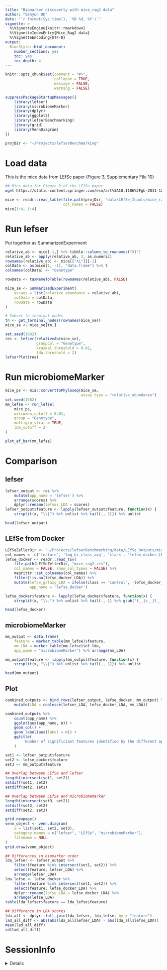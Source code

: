 ```yaml
---
title: "Biomarker discoverty with mice_rag2 data"
author: "Sehyun Oh"
date: "`r format(Sys.time(), '%B %d, %Y')`"
vignette: >
  %\VignetteEngine{knitr::rmarkdown}
  %\VignetteIndexEntry{Mice_Rag2 data}
  %\VignetteEncoding{UTF-8}
output:
  BiocStyle::html_document:
    number_sections: yes
    toc: yes
    toc_depth: 4
---
```


```r
knitr::opts_chunk$set(comment = "#>", 
                      collapse = TRUE, 
                      message = FALSE, 
                      warning = FALSE)
```

```r
suppressPackageStartupMessages({
    library(lefser)
    library(microbiomeMarker)
    library(dplyr)
    library(ggplot2)
    library(lefserBenchmarking)
    library(grid)
    library(VennDiagram)
})

projDir <- "~/Projects/lefserBenchmarking"
```

# Load data
This is the mice data from LEfSe paper (Figure 3, Supplementary File 10)
```bash
## Mice data for Figure 3 of the LEfSe paper
wget https://static-content.springer.com/esm/art%3A10.1186%2Fgb-2011-12-6-r60/MediaObjects/13059_2011_2561_MOESM10_ESM.TXT
```

```r
mice <- readr::read_table(file.path(projDir, "data/LEfSe_Inputs/mice_rag2.txt"), 
                          col_names = FALSE)
mice[1:4, 1:4]
```

# Run lefser
Put together as SummarizedExperiment
```r
relative_ab <- mice[-1,] %>% tibble::column_to_rownames("X1") 
relative_ab <- apply(relative_ab, 2, as.numeric)
rownames(relative_ab) <- mice[["X1"]][-1]
colData <- as(mice[1, -1], "data.frame") %>% t 
colnames(colData) <- "Genotype"

rowData <- taxNameToTable(rownames(relative_ab), FALSE)

mice_se <- SummarizedExperiment(
    assays = list(relative_abundance = relative_ab), 
    colData = colData, 
    rowData = rowData
)
```

```r
# Subset to terminal nodes
tn <- get_terminal_nodes(rownames(mice_se))
mice_se <- mice_se[tn,]
```

```r
set.seed(1982)
res <- lefser(relativeAb(mice_se), 
              groupCol = "Genotype", 
              kruskal.threshold = 0.01,
              lda.threshold = 2)
lefserPlot(res)
```


# Run microbiomeMarker
```r
mice_ps <- mia::convertToPhyloseq(mice_se, 
                                  assay.type = "relative_abundance")
set.seed(1982)
mm_lefse <- run_lefse(
    mice_ps,
    wilcoxon_cutoff = 0.01,
    group = "Genotype",
    multigrp_strat = TRUE,
    lda_cutoff = 2
)

plot_ef_bar(mm_lefse)
```

# Comparison
## lefser
```r
lefser_output <- res %>% 
    mutate(app_name = 'lefser') %>% 
    arrange(scores) %>% 
    dplyr::rename(lefser_LDA = scores)
lefser_output$feature <- lapply(lefser_output$feature, function(x) {
    strsplit(x, "\\|") %>% unlist %>% tail(., 1)}) %>% unlist

head(lefser_output)
```

## LEfSe from Docker
```r
LEfSeZellerDir <- "~/Projects/lefserBenchmarking/data/LEfSe_Outputs/mice_rag2"
col_names <- c('feature', 'log_hi_class_avg', 'class', 'lefse_docker_LDA', 'pval')
lefse_docker <- readr::read_tsv(
    file.path(LEfSeZellerDir, "mice_rag2.res"),
    col_names = FALSE, show_col_types = FALSE) %>% 
    magrittr::set_colnames(col_names) %>% 
    filter(!is.na(lefse_docker_LDA)) %>% 
    mutate(lefse_galaxy_LDA = ifelse(class == "control", -lefse_docker_LDA, lefse_docker_LDA),
           app_name = 'lefse_docker')

lefse_docker$feature <- lapply(lefse_docker$feature, function(x) {
    strsplit(x, "\\.") %>% unlist %>% tail(., 1) %>% gsub("t__|c__|f__|s__|p__|o__|g__", "", .)}) %>% unlist

head(lefse_docker)
```

## microbiomeMarker
```r
mm_output <- data.frame(
    feature = marker_table(mm_lefse)$feature,
    mm_LDA = marker_table(mm_lefse)$ef_lda,
    app_name = "microbiomeMarker") %>% arrange(mm_LDA)

mm_output$feature <- lapply(mm_output$feature, function(x) {
    strsplit(x, "\\|") %>% unlist %>% tail(., 1)}) %>% unlist

head(mm_output)
```



## Plot
```r
combined_outputs <- bind_rows(lefser_output, lefse_docker, mm_output) %>% 
    mutate(LDA = coalesce(lefser_LDA, lefse_docker_LDA, mm_LDA))

combined_outputs %>% 
    count(app_name) %>% 
    ggplot(aes(app_name, n)) +
    geom_col() +
    geom_label(aes(label = n)) +
    ggtitle(
        'Number of significiant features identified by the different applications using lefse'
    )
```

```r
set1 <- lefser_output$feature
set2 <- lefse_docker$feature
set3 <- mm_output$feature

## Overlap between LEfSe and lefser
length(intersect(set1, set2))
setdiff(set1, set2)
setdiff(set2, set1)

## Overlap between LEfSe and microbiomeMarker
length(intersect(set3, set2))
setdiff(set3, set2)
setdiff(set2, set3)
```

```r
grid.newpage()
venn_object <- venn.diagram(
    x = list(set1, set2, set3),
    category.names = c("lefser", "LEfSe", "microbiomeMarker"),
    filename = NULL
)
grid.draw(venn_object)
```

```r
## Differences in biomarker order
lda_lefser <- lefser_output %>%
    filter(feature %in% intersect(set1, set2)) %>%
    select(feature, lefser_LDA) %>%
    arrange(lefser_LDA)
lda_lefse <- lefse_docker %>%
    filter(feature %in% intersect(set1, set2)) %>%
    select(feature, lefse_docker_LDA) %>%
    dplyr::rename(lefse_LDA = lefse_docker_LDA) %>%
    arrange(lefse_LDA)   
table(lda_lefser$feature == lda_lefse$feature)

## Difference in LDA scores
lda_all <- dplyr::full_join(lda_lefser, lda_lefse, by = "feature")
lad_all_diff <- abs(abs(lda_all$lefser_LDA) - abs(lda_all$lefse_LDA))
mean(lad_all_diff)
sd(lad_all_diff)
```



# SessionInfo

<details>
```r
sessionInfo()
```
</details>

